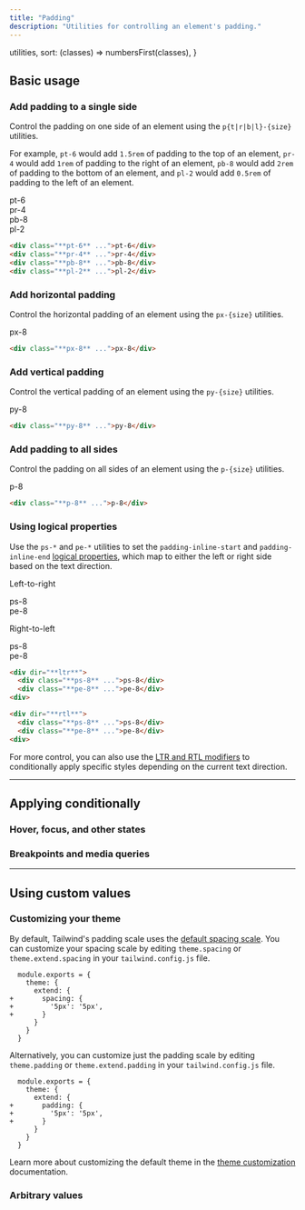 ```yaml
---
title: "Padding"
description: "Utilities for controlling an element's padding."
---
```



  utilities,
  sort: (classes) => numbersFirst(classes),
}

## Basic usage

### Add padding to a single side

Control the padding on one side of an element using the `p{t|r|b|l}-{size}` utilities.

For example, `pt-6` would add `1.5rem` of padding to the top of an element, `pr-4` would add `1rem` of padding to the right of an element, `pb-8` would add `2rem` of padding to the bottom of an element, and `pl-2` would add `0.5rem` of padding to the left of an element.

<Example>
  <div class="flex flex-wrap items-start justify-center font-mono text-white text-sm font-bold leading-6 -mx-5">
    <div class="flex items-start">
      <div class="flex-none px-5">
        <div class="bg-purple-500 shadow-lg rounded-lg overflow-hidden">
          <div class="h-6 bg-stripes-white rounded-t-lg"></div>
          <div class="p-4">pt-6</div>
        </div>
      </div>
      <div class="flex-none px-5 pt-6">
        <div class="flex bg-purple-500 shadow-lg rounded-lg overflow-hidden">
          <div class="flex-none p-4">pr-4</div>
          <div class="flex-none w-4 bg-stripes-white"></div>
        </div>
      </div>
    </div>
    <div class="flex items-start">
      <div class="flex-none px-5 pt-6">
        <div class="bg-purple-500 shadow-lg rounded-lg overflow-hidden">
          <div class="p-4">pb-8</div>
          <div class="h-8 bg-stripes-white"></div>
        </div>
      </div>
      <div class="flex-none flex px-5 pt-6">
        <div class="flex bg-purple-500 shadow-lg rounded-lg overflow-hidden">
          <div class="flex-none w-2 bg-stripes-white"></div>
          <div class="flex-none p-4">pl-2</div>
        </div>
      </div>
    </div>
  </div>
</Example>

```html
<div class="**pt-6** ...">pt-6</div>
<div class="**pr-4** ...">pr-4</div>
<div class="**pb-8** ...">pb-8</div>
<div class="**pl-2** ...">pl-2</div>
```

### Add horizontal padding

Control the horizontal padding of an element using the `px-{size}` utilities.

<Example>
  <div class="flex justify-center font-mono text-white text-sm font-bold leading-6">
    <div class="bg-indigo-500 rounded-lg shadow-lg overflow-hidden flex">
      <div class="w-8 bg-stripes-white"></div>
      <div class="p-4">px-8</div>
      <div class="w-8 bg-stripes-white"></div>
    </div>
  </div>
</Example>

```html
<div class="**px-8** ...">px-8</div>
```

### Add vertical padding

Control the vertical padding of an element using the `py-{size}` utilities.

<Example>
  <div class="flex justify-center font-mono text-white text-sm font-bold leading-6">
    <div class="bg-pink-500 rounded-lg shadow-lg overflow-hidden">
      <div class="h-8 bg-stripes-white"></div>
      <div class="p-4">py-8</div>
      <div class="h-8 bg-stripes-white"></div>
    </div>
  </div>
</Example>

```html
<div class="**py-8** ...">py-8</div>
```

### Add padding to all sides

Control the padding on all sides of an element using the `p-{size}` utilities.

<Example>
  <div class="flex justify-center font-mono text-white text-sm font-bold leading-6">
    <div class="bg-violet-500 bg-stripes-white rounded-lg shadow-lg p-8">
      <div class="bg-violet-500 p-4">p-8</div>
    </div>
  </div>
</Example>

```html
<div class="**p-8** ...">p-8</div>
```

### Using logical properties

Use the `ps-*` and `pe-*` utilities to set the `padding-inline-start` and `padding-inline-end` [logical properties](https://developer.mozilla.org/en-US/docs/Web/CSS/CSS_Logical_Properties/Basic_concepts), which map to either the left or right side based on the text direction.

<Example>
  <div class="grid grid-cols-2 gap-x-4 place-items-center">
    <div class="flex flex-col items-start gap-y-4">
      <p class="text-sm font-medium">Left-to-right</p>
      <div class="bg-indigo-500 rounded-lg shadow-lg overflow-hidden flex font-mono text-white text-sm font-bold leading-6">
        <div class="w-8 bg-stripes-white"></div>
        <div class="p-4">ps-8</div>
      </div>
      <div class="mt-4 bg-indigo-500 rounded-lg shadow-lg overflow-hidden flex font-mono text-white text-sm font-bold leading-6">
        <div class="p-4">pe-8</div>
        <div class="w-8 bg-stripes-white"></div>
      </div>
    </div>
    <div class="flex flex-col items-end gap-y-4">
      <p class="text-sm font-medium">Right-to-left</p>
      <div class="bg-indigo-500 rounded-lg shadow-lg overflow-hidden flex font-mono text-white text-sm font-bold leading-6">
        <div class="p-4">ps-8</div>
        <div class="w-8 bg-stripes-white"></div>
      </div>
      <div class="mt-4 bg-indigo-500 rounded-lg shadow-lg overflow-hidden flex font-mono text-white text-sm font-bold leading-6">
        <div class="w-8 bg-stripes-white"></div>
        <div class="p-4">pe-8</div>
      </div>
    </div>
  </div>
</Example>

```html
<div dir="**ltr**">
  <div class="**ps-8** ...">ps-8</div>
  <div class="**pe-8** ...">pe-8</div>
<div>

<div dir="**rtl**">
  <div class="**ps-8** ...">ps-8</div>
  <div class="**pe-8** ...">pe-8</div>
<div>
```

For more control, you can also use the [LTR and RTL modifiers](/docs/hover-focus-and-other-states#rtl-support) to conditionally apply specific styles depending on the current text direction.

---

## <Heading ignore>Applying conditionally</Heading>

### <Heading ignore>Hover, focus, and other states</Heading>

<HoverFocusAndOtherStates defaultClass="py-4" featuredClass="py-8" />

### <Heading ignore>Breakpoints and media queries</Heading>

<BreakpointsAndMediaQueries defaultClass="py-4" featuredClass="py-8" />

---

## Using custom values

### Customizing your theme

By default, Tailwind's padding scale uses the [default spacing scale](/docs/customizing-spacing). You can customize your spacing scale by editing `theme.spacing` or `theme.extend.spacing` in your `tailwind.config.js` file.

```diff-js tailwind.config.js
  module.exports = {
    theme: {
      extend: {
+       spacing: {
+         '5px': '5px',
+       }
      }
    }
  }
```

Alternatively, you can customize just the padding scale by editing `theme.padding` or `theme.extend.padding` in your `tailwind.config.js` file.

```diff-js tailwind.config.js
  module.exports = {
    theme: {
      extend: {
+       padding: {
+         '5px': '5px',
+       }
      }
    }
  }
```

Learn more about customizing the default theme in the [theme customization](/docs/theme#customizing-the-default-theme) documentation.

### Arbitrary values

<ArbitraryValues property="padding" featuredClass="p-[5px]" />

